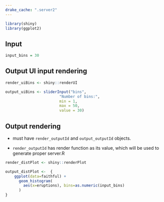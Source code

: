 ```yaml
---
drake_cache: ".server2"
---
```


```r
library(shiny)
library(ggplot2)
```

## Input 

```r
input_bins = 30

```

## Output UI input rendering

```r
render_uiBins <- shiny::renderUI
```

```r
output_uiBins <- sliderInput("bins",
                        "Number of bins:",
                        min = 1,
                        max = 50,
                        value = 30)
```


## Output rendering

  * must have `render_outputId` and `output_outputId` objects.
  
  * `render_outputId` has render function as its value, which will be used to generate proper server.R

```r
render_distPlot <- shiny::renderPlot
```

```r
output_distPlot <-  {
    ggplot(data=faithful) +
      geom_histogram(
        aes(x=eruptions), bins=as.numeric(input_bins)
      )
}
```

